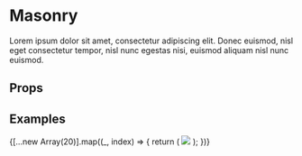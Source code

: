 
<Meta title="Components/Masonry" component={Masonry} />

# Masonry

Lorem ipsum dolor sit amet, consectetur adipiscing elit. Donec euismod, nisl eget consectetur tempor, nisl nunc egestas nisi, euismod aliquam nisl nunc euismod.

## Props

<ArgsTable of={ImgOptimized} />

## Examples

<Canvas>
  <Story name="Default">
    <Masonry
      breakpointCols={{
        default: 1,
        768: 2,
        1024: 3,
      }}
    >
      {[...new Array(20)].map((_, index) => {
        return (
          <img
            key={index}
            style={{ width: "100%", display: "block" }}
            src={`https://picsum.photos/500/${Math.floor(
              200 + Math.random() * (600 - 200 + 1)
            )}?random=${index}`}
          />
        );
      })}
    </Masonry>
  </Story>
</Canvas>
